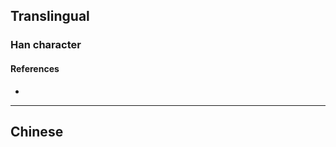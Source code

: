 {{character info/new}}
{{also|牽}}
==Translingual==

===Han character===
{{Han char|rn=93|rad=牛|as=05|sn=9|four=|canj=KBHQ|ids=⿳大冖牛}}

====References====
* {{Han ref|kx=0700.061|hdz=31806.150|uh=7275|ud=29301}}

----

==Chinese==
{{zh-see|牽}}